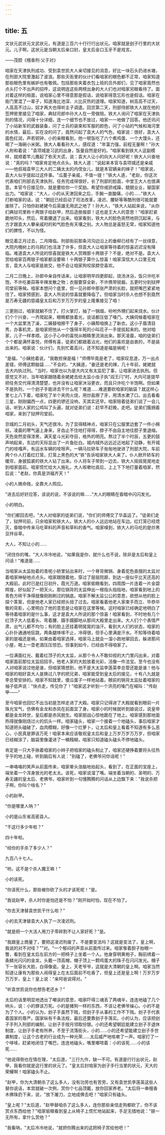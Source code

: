 ```yaml
---
---
---
```

title: 五
---




文状元武状元文武状元，有道是三百六十行行行出状元。咱家就是刽子行里的大状元。儿子啊，这状元是当朝太后亲口封，皇太后金口玉牙不是戏言。

——茂腔《檀香刑·父子对》

咱家在天津执刑成功、受到袁世凯大人亲切接见的消息，好比一块石头扔进水塘，在刑部大院里激起了波浪。那些天街里的伙计们看咱家的眼色都不正常，咱家知道那些眼色里有嫉妒也有敬佩。包括那些夹着衣包上班的员外郎们，见了咱家竟然也点头打个不出声的招呼，这说明连这些两榜出身的大人们也对咱家另眼看待了。面对着这样的局面，说咱家心里不得意那是假话，说咱家得意忘形也是假话。咱家在衙门里混了一辈子，知道海比池深、火比灰热的道理。咱家知道，树高高不过天，人高高不过山，奴才再大也得听主子调遣。回京第二天，刑部侍郎铁大人就在他的签押房里接见了咱家，典狱司郎中孙大人在一旁做陪。铁大人询问了咱家在天津执刑的情况，问得十分详细，连一个细节也不放过，咱家一一地做了回答。他还讯问了小站新军的武器装备，问了士兵的装束和军服的颜色，问了小站的气候和海河里的水情，最后，实在没的问了，竟然问起了袁大人的气色，咱家说：很好，袁大人面色红润，声若铜钟，小的亲眼看到，他一顿饭吃了六个煮鸡蛋、一个大馒头，还喝了一海碗小米粥。铁大人看看孙大人，感叹道："年富力强，前程无量啊！"孙大人附和着说："袁项城是习武的出身，饭量自然是好的。"咱家看到铁大人这副模样，就顺着竿儿撒起了弥天大谎，说：袁大人让小的向大人问好呢！铁大人兴奋地说："真的吗？"咱家肯定地点点头。铁大人道："说起来本官与袁项城还是亲戚——他叔祖袁甲三大人的二姨太太的内侄女儿，就是本官嫡亲的婶子！"咱家说，袁大人似乎提起过这件事。"瓜蔓子亲戚，不值一提！"铁大人道，"老赵，你这次代表咱们刑部去天津执刑，任务完成得很好，长了刑部的脸面，中堂王大人也很满意。本官今日接见你，就是要给你一个奖励。希望你戒骄戒躁，兢兢业业，替国家出力。"咱家说："大人，小的从天津回来之后，手腕一直酸痛，小的……"铁大人打断咱家的话，说："朝廷已经启动了司法改革，凌迟、腰斩等等酷刑很可能就要废除了。只怕你赵姥姥今后英雄无用武之地了！孙大人，"铁大人站起来说，"从你们典狱司里称十两银子给赵甲，然后造册报部！这也是王大人的意思！"咱家赶紧跪地叩头，然后，弯着腰退了出来。咱家看到，铁大人的脸色突然地阴沉起来，与方才跟袁大人攀亲戚时的和气脸色有天壤之别。大人物总是喜怒无常，咱家知道他们的脾性，不以为怪。

眼见着正月过去，二月降临。刑部街前那条河沟边沿上的垂柳已经有了一丝绿意，大院内槐树上的乌鸦们也活泼了许多，但袁大人让咱家等待着的惊喜迟迟没有降临。难道袁大人所说的惊喜就是铁大人赏赐那十两银子？不是，绝对不是。袁大人赏给咱家百两银子咱家都没要嘛！十两银子算什么惊喜！咱家深信大人口里无戏言，袁大人与咱家是故交，他不会让咱家狗咬尿脖空喜欢。

二月二日晚上，孙郎中亲自传话来，让咱家明早四更即起，烧汤沐浴，饭只许吃半饱，不许吃姜蒜等辛辣发散之物；衣服要穿全新，不许携带锐器。五更时分到狱押司堂前等候。咱家本想问个底里，但一见孙郎中那张严肃的长脸，就把嘴巴紧紧地住了。咱家预感到，袁大人所说的惊喜就要降临了。但咱家当时杀人也想不到竟然是万寿无疆的慈禧皇太后和万岁万万岁的皇上隆重接见了咱！

三更刚过，咱家就躺不住了。打火掌灯，抽了一锅烟，吩咐外甥们起来烧水。伙计们个个兴奋，一齐爬起来，眼睛都放着光，说话都压低了嗓门。大姨伺候着咱家在一个大盆里洗了澡，二姨替咱擦干了身子，小姨帮咱换上了新衣。这小子眉清目秀，办事机灵，是咱家把他从一个饿得半死的小叫花子一手提拔起来的。他对咱家，儿子一样孝顺。这小子心中的喜悦从眼睛里流淌出来。那天凌晨，咱的徒弟们个个都是满怀喜悦，师傅有喜，徒弟们都跟着沾光，他们的喜欢是由衷的，不是装出来的。咱家说：伙计们，先别忙着高兴，还不知道是福是祸呢！

"是福，"小姨抢着说，"我敢担保是福！"师傅毕竟是老了，咱家叹息道，万一出点差错，师傅这颗脑袋……"不会的，"大姨道，"姜还是老的辣，几十年前，姥姥就去大内执过刑。"当时，咱家也以为是大内又有太监犯了事，让咱家进去执刑。但感觉又不对，当年咱家跟随着余姥姥去给太监小虫子执"阎王闩"时，大内可是提早把任务交代得清清楚楚，也并没有让咱家沐浴更衣，而且只许吃个半饱啊。但如果不是执刑，一个刽子手能进去干什么呢？难道……难道要砍咱家的脑袋？就这样心里七上八下着，咱家吃了半个夹肉火烧，用炒盐擦了牙，用清水漱了口。出去看看三星，刚刚偏西一点，四更的锣还没响，天其实还早。咱家陪着徒弟们说了一会儿话，听到人家的公鸡叫了头遍，就对徒弟们说：赶早不赶晚，走吧。徒弟们簇拥着咱家，来到了狱押司堂前。

京城的二月初头，天气还很冷。为了显得精神点，咱家只在公服里边套了一件小棉袄。凌晨的寒气逼上身来，牙齿止不住地打得得，脖子不由自主地往腔子里退缩。天色突然变得漆黑，满天星斗光彩夺目，格外的明亮。熬过了半个时辰，五更的鼓声响起来，东边的天际显出了一片鱼肚白。城内城外远远近近地起了动静，有开城门的吱嘎声，有运水车辆的吱呀声。一辆马拉轿车子匆匆地驶进了刑部大院，车前两个仆人打着红灯笼，灯笼上黑色的大"铁"告诉咱家铁大人来了。仆人掀开轿车的暖帘，身披狐裘的铁大人钻了出来。仆人将车子带到一边去，铁大人摇摇晃晃地走到咱家面前。咱家慌忙给大人施礼，大人咳嗽吐痰后，上上下下地打量着咱家，然后说："老赵，你真是洪福齐天！"

小的人微命贱，全靠大人照应。

"进去后好好应答，该说的说，不该说的嘛……"大人的眼睛在昏暗中闪闪发光。

小的明白。

"你们都回去吧，"大人对咱家的徒弟们说，"你们的师傅交了华盖运了。"徒弟们走了，狱押司前，只余咱家和铁大人。铁大人的仆人远远地站在车边。红灯笼已经熄灭，昏暗中传来马吃草料的声音和草料的香气。咱家嗅到，铁大人的马吃的是炒黑豆拌谷草。

大人，不知让小的……

"闭住你的嘴，"大人冷冷地说，"如果我是你，就什么也不说，除非是太后和皇上问话！"难道是……

当咱家从太监抬着的青呢小轿里钻出来时，一个脊背微锅、身着驼色直掇的太监对着咱家神秘地点点头。咱家跟随着他，穿过了层层院廊，到达一座似乎比天还高的大殿前。此时已是红日初升，霞光万道。咱家偷眼看到，四周围一片连着一片金碧辉煌，好似起了一把天火。那位锅背的太监伸出一根指头指指地，咱家看到地上的青色方砖干净得就像刚刚刷过的锅底。咱家不解太监公公的意思，欲想从他的脸上探个答案，但是他老人家已经把头扭了过去。咱家看着他老人家束手而立、毕恭毕敬的背影，心里明白了他的意思是让咱家在这里等候。这时咱家已经确定地明白了等待着咱家的是什么事，这才是袁大人所说的那个惊喜！咱家看到，不时地有几个红顶子大人低着头、弯着腰、蹑手蹑脚地从那间大殿里走出来。大人们个个表情严肃，出气儿都不均匀；有的脸上还挂着明晃晃的油汗。看到大人们的状态，咱家的心扑扑通通地狂跳，两条腿哆嗦不止，冷得很，但手心里满是汗水。不知等待着咱家的是福还是祸，如果由着咱家选择，咱家马上就会一溜小跑地窜回去，躲进那间小屋，喝上一壶老酒压压惊恐。但事到如今，已经由不得咱家了。

一位满面红光、戴着红顶子的大太监，从那个令人不敢仰视的大门里闪出来，对着咱家面前那位太监招招手。他老人家的大脸放着光彩，活像一件法宝。至今也没有人对咱家说过他是谁，但咱家猜想到，他不是大太监李莲英李总管还能是谁！他与咱家的相好袁大人是换过八字的把兄弟，咱家能受到皇太后的接见，十有八九就是李总管安排的。咱家不知就里，傻瓜蛋子一样地站着。眼前的锅背太监扯着咱家的袖子低声说："快点走，传见你了！"咱家这才听到一个洪亮的嗓门在喊叫："传赵甲——"

至今咱家也回忆不出当初是怎样走进了大殿。咱家只记得进了大殿就看到眼前一片珠光宝气，仿佛有金龙和赤凤在前面显了身。咱家小的时候就听到娘说过，说皇帝都是金龙转世，皇后都是赤凤脱生。咱家胆战心惊地跪在了地上。咱家感到那地面热得就像刚烧过火的炕头一样。咱家磕头，咱家一个接着一个地磕头，事后咱家才知道把头磕破了，血肉模糊，好像一个烂萝卜，让太后和皇上看着不知道有多么恶心，小民真是罪该万死！咱家本来应该敬祝皇太后和皇上万岁万岁万万岁，但咱家已经糊涂了，脑袋里像灌进了一桶糨糊，咱家只知道磕头磕头不停地磕头。

肯定是一只大手揪着咱家的小辫子把咱家的磕头制止了，咱家还硬挣着要将头往热乎乎的地上碰，听到脑后有人说："别磕了，老佛爷问你话呢！"

一串咯咯的笑声从前面传来，咱家晕头涨脑地抬起头，看到了，在正面的宝座上，端坐着一个浑身放光的老太太。该死，咱家说溜了嘴。端坐着当朝的、圣明的、万寿无疆的皇太后、老佛爷。咱家听到一句慢腾腾的问话从上边飘下来："我说杀把子啊，你叫个啥名？"

小的赵甲。

"你是哪里人呐？"

小的是山东省高密县人。

"干这行多少年啦？"

四十年啦。

"经你的手杀了多少人？"

九百八十七人。

"哟，这不是个杀人魔王嘛！"

小的该死。

"你该死什么，那些被你砍了头的才该死呢！"是。

"我说赵甲，杀人时你是怕还是不怕？"刚开始时怕，现在不怕了。

"你去天津替袁世凯干什么啦？"

小的去天津替袁大人执了一次凌迟刑。

"就是把一个大活人用刀子零碎割不让人家好死？"是。

"我跟皇上商量了，要把这凌迟刑废了。不是要变法吗？这就是变法了，皇上啊，我说的对不对哇？""对。"一个郁闷的声音从前面传过来。咱家奓着胆子抬眼一瞥，看到在皇太后左前方的一把椅子上坐着一个人。他身穿明黄袍子，胸前绣着一条鳞光闪闪的金龙，头戴一顶高帽，帽子顶上一颗鸡蛋大的珠子在闪闪发光。帽子下一张容长大脸，白得像瓷。皇上，天老爷爷，这就是大清朝的皇上啊。咱家当然知道让康有为那些人闹得皇上在太后面前不吃香了，但皇上还是皇上啊！万岁万岁万万岁，皇上！皇上说："亲阿爸说得对。"

"听袁世凯说你也想告老还乡？"

太后的话里明显地透出了嘲讽的意思，咱家吓得三魂丢了两魂半，连连地磕了几个响头，说：小的罪该万死。小的是猪狗一样的东西，不该让老佛爷操心。小的不是为了个人。小的认为，刽子手虽然下贱，但刽子手从事的工作不下贱。刽子手代表着国家的尊严。国家纵有千条法规，最后还要靠刽子手落实。小的认为，应该把刽子手列入刑部的编制，让刽子手按月领取份银。小的还希望朝廷能建立刽子手退休制度，让刽子手老有所养，不至于流落街头，小的……小的还希望能建立刽子手世袭制度，让这个古老的行业成为一种光荣……太后威严地咳嗽了一声。咱家打了一个哆嗦，赶紧地闭住了嘴巴，连连地磕头，嘴里嘟哝着：小的该死……小的该死……

"他说得倒也在情在理，"太后道，"三行九作，缺一不可。有道是行行出状元，赵甲，我看你就是这行里的状元了。"皇太后封咱家为刽子手行当里的状元，天大的荣耀啊！咱家磕头不止。

"赵甲，你为大清朝杀了这么多人，没有功劳也有苦劳，又有袁世凯李莲英这些人替你说话，本宫就破一次例，赏你个七品顶戴，放你回家养老。"太后将一串檀香木佛珠扔下来，说，"放下屠刀，立地成佛去吧！"咱家只有磕头。

"皇上呢？"太后道，"赵甲替咱杀了这么多人，连你那些亲信走狗都砍了，你不该赏点东西给他？"咱家偷眼看到皇上从椅子上慌忙地站起来，手足无措地说："朕一无所有，拿什么赏他？"

"我看呐，"太后冷冷地说，"就把你腾出来的这把椅子赏给他吧！"